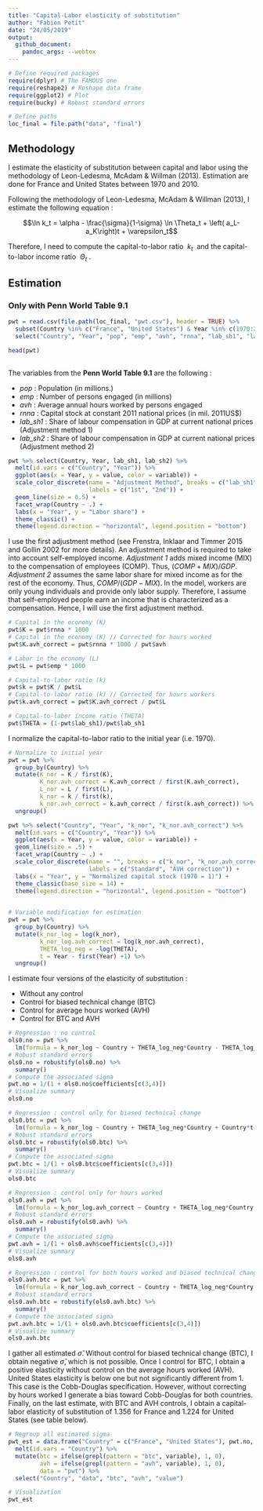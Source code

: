 ```yaml
---
title: "Capital-Labor elasticity of substitution"	
author: "Fabien Petit"	
date: "24/05/2019"	
output:	
  github_document:	
    pandoc_args: --webtex
---
```


```r

# Define required packages
require(dplyr) # The FAMOUS one
require(reshape2) # Reshape data frame
require(ggplot2) # Plot
require(bucky) # Robust standard errors

# Define paths
loc_final = file.path("data", "final")

```	

## Methodology

I estimate the elasticity of substitution between capital and labor using the methodology of Leon-Ledesma, McAdam & Willman (2013). Estimation are done for France and United States between 1970 and 2010.

Following the methodology of Leon-Ledesma, McAdam & Willman (2013), I estimate the following equation :	

$$\ln k_t = \alpha - \frac{\sigma}{1-\sigma} \ln \Theta_t + \left( a_L-a_K\right)t + \varepsilon_t$$	

Therefore, I need to compute the capital-to-labor ratio $~k_t~$ and the capital-to-labor income ratio $~\Theta_t~$.	

## Estimation

### Only with Penn World Table 9.1

```r

pwt = read.csv(file.path(loc_final, "pwt.csv"), header = TRUE) %>%
  subset(Country %in% c("France", "United States") & Year %in% c(1970:2010) & i_labsh2 == 1) %>%
  select("Country", "Year", "pop", "emp", "avh", "rnna", "lab_sh1", "lab_sh2")

head(pwt)
 
```	

The variables from the **Penn World Table 9.1** are the following :	

* *pop* : Population (in millions.)	
* *emp* : Number of persons engaged (in millions)	
* *avh* : Average annual hours worked by persons engaged	
* *rnna* : Capital stock at constant 2011 national prices (in mil. 2011US$)	
* *lab_sh1* : Share of labour compensation in GDP at current national prices (Adjustment method 1)
* *lab_sh2* : Share of labour compensation in GDP at current national prices (Adjustment method 2)

```r

pwt %>% select(Country, Year, lab_sh1, lab_sh2) %>% 
  melt(id.vars = c("Country", "Year")) %>% 
  ggplot(aes(x = Year, y = value, color = variable)) +
  scale_color_discrete(name = "Adjustment Method", breaks = c("lab_sh1", "lab_sh2"),
                       labels = c("1st", "2nd")) +
  geom_line(size = 0.5) +
  facet_wrap(Country ~ .) +
  labs(x = "Year", y = "Labor share") +
  theme_classic() +
  theme(legend.direction = "horizontal", legend.position = "bottom")


```


I use the first adjustment method (see Frenstra, Inklaar and Timmer 2015 and Gollin 2002 for more details). An adjustment method is required to take into account self-employed income. *Adjustment 1* adds mixed income (MIX) to the compensation of employees (COMP). Thus, $(COMP+MIX)/GDP$. *Adjustment 2* assumes the same labor share for mixed income as for the rest of the economy. Thus, $COMP/(GDP-MIX)$. In the model, workers are only young individuals and provide only labor supply. Therefore, I assume that self-employed people earn an income that is characterized as a compensation. Hence, I will use the first adjustment method.

```r

# Capital in the economy (K)	
pwt$K = pwt$rnna * 1000
# Capital in the economy (K) // Corrected for hours worked	
pwt$K.avh_correct = pwt$rnna * 1000 / pwt$avh

# Labor in the economy (L)
pwt$L = pwt$emp * 1000

# Capital-to-labor ratio (k)	
pwt$k = pwt$K / pwt$L
# Capital-to-labor ratio (k) // Corrected for hours workers	
pwt$k.avh_correct = pwt$K.avh_correct / pwt$L

# Capital-to-labor income ratio (THETA)
pwt$THETA = (1-pwt$lab_sh1)/pwt$lab_sh1

```

I normalize the capital-to-labor ratio to the initial year (i.e. 1970).

```r

# Normalize to initial year
pwt = pwt %>%
  group_by(Country) %>%
  mutate(K_nor = K / first(K),
         K_nor.avh_correct = K.avh_correct / first(K.avh_correct),
         L_nor = L / first(L),
         k_nor = k / first(k),
         k_nor.avh_correct = k.avh_correct / first(k.avh_correct)) %>%
  ungroup()

```	


```r

pwt %>% select("Country", "Year", "k_nor", "k_nor.avh_correct") %>%
  melt(id.vars = c("Country", "Year")) %>%
  ggplot(aes(x = Year, y = value, color = variable)) +
  geom_line(size = .5) +
  facet_wrap(Country ~ .) +
  scale_color_discrete(name = "", breaks = c("k_nor", "k_nor.avh_correct"),
                       labels = c("Standard", "AVH correction")) +
  labs(x = "Year", y = "Normalized capital stock (1970 = 1)") +
  theme_classic(base_size = 14) +
  theme(legend.direction = "horizontal", legend.position = "bottom")
  
```	

```r

# Variable modification for estimation	
pwt = pwt %>%
  group_by(Country) %>%
  mutate(k_nor_log = log(k_nor),
         k_nor_log.avh_correct = log(k_nor.avh_correct),
         THETA_log_neg = -log(THETA),
         t = Year - first(Year) +1) %>%
  ungroup()

```	

I estimate four versions of the elasticity of substitution :

* Without any control
* Control for biased technical change (BTC)
* Control for average hours worked (AVH)
* Control for BTC and AVH

```r

# Regression : no control
ols0.no = pwt %>%
  lm(formula = k_nor_log ~ Country + THETA_log_neg*Country - THETA_log_neg)
# Robust standard errors
ols0.no = robustify(ols0.no) %>% 
  summary()
# Compute the associated sigma
pwt.no = 1/(1 + ols0.no$coefficients[c(3,4)])
# Visualize summary
ols0.no

# Regression : control only for biased technical change
ols0.btc = pwt %>%
  lm(formula = k_nor_log ~ Country + THETA_log_neg*Country + Country*t - THETA_log_neg - t)
# Robust standard errors
ols0.btc = robustify(ols0.btc) %>%
  summary()
# Compute the associated sigma
pwt.btc = 1/(1 + ols0.btc$coefficients[c(3,4)])
# Visualize summary
ols0.btc

# Regression : control only for hours worked
ols0.avh = pwt %>%
  lm(formula = k_nor_log.avh_correct ~ Country + THETA_log_neg*Country - THETA_log_neg)
# Robust standard errors
ols0.avh = robustify(ols0.avh) %>% 
  summary()
# Compute the associated sigma
pwt.avh = 1/(1 + ols0.avh$coefficients[c(3,4)])
# Visualize summary
ols0.avh

# Regression : control for both hours worked and biased technical change
ols0.avh.btc = pwt %>%
  lm(formula = k_nor_log.avh_correct ~ Country + THETA_log_neg*Country + t*Country - THETA_log_neg - t)
# Robust standard errors
ols0.avh.btc = robustify(ols0.avh.btc) %>% 
  summary()
# Compute the associated sigma
pwt.avh.btc = 1/(1 + ols0.avh.btc$coefficients[c(3,4)])
# Visualize summary
ols0.avh.btc

```	

I gather all estimated $\hat{\sigma}$. Without control for biased technical change (BTC), I obtain negative $\hat{\sigma}$, which is not possible. Once I control for BTC, I obtain a positive elasticity without control on the average hours worked (AVH). United States elasticity is below one but not significantly different from 1. This case is the Cobb-Douglas specification. However, without correcting by hours worked I generate a bias toward Cobb-Douglas for both countries. Finally, on the last estimate, with BTC and AVH controls, I obtain a capital-labor elasticity of substitution of 1.356 for France and 1.224 for United States (see table below).

```r

# Regroup all estimated sigma
pwt_est = data.frame("Country" = c("France", "United States"), pwt.no, pwt.btc, pwt.avh, pwt.avh.btc) %>%
  melt(id.vars = "Country") %>%
  mutate(btc = ifelse(grepl(pattern = "btc", variable), 1, 0),
         avh = ifelse(grepl(pattern = "avh", variable), 1, 0),
         data = "pwt") %>%
  select("Country", "data", "btc", "avh", "value")

# Visualization
pwt_est

```	

<!-- ### Using United Nations demographic data -->

<!-- ```{r Load demographic data} -->

<!-- # Load -->
<!-- df = read.csv(file.path(loc_final, "demo.csv"), header = TRUE) %>% -->
<!--   select(Country, Year, young, old) %>% -->
<!--   subset(Year %in% c(1970:2010) & Country %in% c("France", "United States")) %>% -->
<!--   merge(pwt, ., by = c("Country", "Year"), all.x = TRUE) -->

<!-- ## Other specification of labor input -->

<!-- # Labor in the economy (L2) -->
<!-- df$L2 = df$emp * 1000 * df$young / (df$young + df$old) -->

<!-- # Capital-to-labor ratio (k) -->
<!-- df$k2 = df$K / df$L2 -->
<!-- # Capital-to-labor ratio (k) // Corrected for hours workers -->
<!-- df$k2.avh_correct = df$K.avh_correct / df$L2 -->

<!-- ## Normalization to initial year -->
<!-- df = df %>% -->
<!--   group_by(Country) %>% -->
<!--   mutate(L2_nor = L2 / first(L2), -->
<!--          k2_nor = k2 / first(k2), -->
<!--          k2_nor.avh_correct = k2.avh_correct / first(k2.avh_correct)) %>% -->
<!--   ungroup() -->

<!-- ## Logarithm -->
<!-- # Variable modification for estimation -->
<!-- df = df %>% -->
<!--   group_by(Country) %>% -->
<!--   mutate(k2_nor_log = log(k2_nor), -->
<!--          k2_nor_log.avh_correct = log(k2_nor.avh_correct)) %>% -->
<!--   ungroup() -->

<!-- ``` -->


<!-- ```{r Regression - DEMO Normalized initial year} -->

<!-- # Regression : no control -->
<!-- ols1.no = df %>% -->
<!--   lm(formula = k2_nor_log ~ Country + THETA_log_neg*Country - THETA_log_neg) -->
<!-- # Robust standard errors -->
<!-- ols1.no = robustify(ols1.no) %>% -->
<!--   summary() -->
<!-- # Compute the associated sigma -->
<!-- df.no = 1/(1 + ols1.no$coefficients[c(3,4)]) -->
<!-- # Visualize summary -->
<!-- ols1.no -->

<!-- # Regression : control only for biased technical change -->
<!-- ols1.btc = df %>% -->
<!--   lm(formula = k2_nor_log ~ Country + THETA_log_neg*Country + Country*t - THETA_log_neg - t) -->
<!-- # Robust standard errors -->
<!-- ols1.btc = robustify(ols1.btc) %>% -->
<!--   summary() -->
<!-- # Compute the associated sigma -->
<!-- df.btc = 1/(1 + ols1.btc$coefficients[c(3,4)]) -->
<!-- # Visualize summary -->
<!-- ols1.btc -->

<!-- # Regression : control only for hours worked -->
<!-- ols1.avh = df %>% -->
<!--   lm(formula = k2_nor_log.avh_correct ~ Country + THETA_log_neg*Country - THETA_log_neg) -->
<!-- # Robust standard errors -->
<!-- ols1.avh = robustify(ols1.avh) %>% -->
<!--   summary() -->
<!-- # Compute the associated sigma -->
<!-- df.avh = 1/(1 + ols1.avh$coefficients[c(3,4)]) -->
<!-- # Visualize summary -->
<!-- ols1.avh -->

<!-- # Regression : control for both hours worked and biased technical change -->
<!-- ols1.avh.btc = df %>% -->
<!--   lm(formula = k2_nor_log.avh_correct ~ Country + THETA_log_neg*Country + t*Country - THETA_log_neg - t) -->
<!-- # Robust standard errors -->
<!-- ols1.avh.btc = robustify(ols1.avh.btc) %>% -->
<!--   summary() -->
<!-- # Compute the associated sigma -->
<!-- df.avh.btc = 1/(1 + ols1.avh.btc$coefficients[c(3,4)]) -->
<!-- # Visualize summary -->
<!-- ols1.avh.btc -->

<!-- ``` -->


<!-- ```{r DEMO - Gather sigma} -->

<!-- # Regroup all estimated sigma -->
<!-- df_est = data.frame("Country" = c("France", "United States"), df.no, df.btc, df.avh, df.avh.btc) %>% -->
<!--   melt(id.vars = "Country") %>% -->
<!--   mutate(btc = ifelse(grepl(pattern = "btc", variable), 1, 0), -->
<!--          avh = ifelse(grepl(pattern = "avh", variable), 1, 0), -->
<!--          data = "df") %>% -->
<!--   select("Country", "data", "btc", "avh", "value") -->

<!-- # Visualization -->
<!-- df_est -->

<!-- ``` -->







